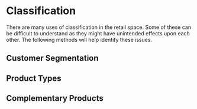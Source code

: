 # Classification 

There are many uses of classification in the retail space. Some of these can be difficult to understand as they might have unintended effects upon each other. The following methods will help identify these issues. 


## Customer Segmentation 

## Product Types

## Complementary Products 
